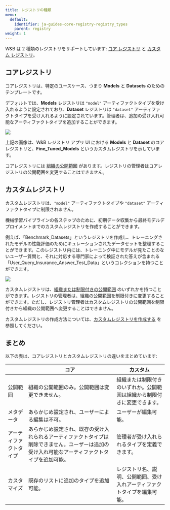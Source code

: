 ---
title: レジストリの種類
menu:
  default:
    identifier: ja-guides-core-registry-registry_types
    parent: registry
weight: 1
---

W&B は 2 種類のレジストリをサポートしています: [コア レジストリ](#core-registry) と [カスタム レジストリ](#custom-registry)。

## コアレジストリ

コアレジストリは、特定のユースケース、つまり **Models** と **Datasets** のためのテンプレートです。

デフォルトでは、**Models** レジストリは `"model"` アーティファクトタイプを受け入れるように設定されており、**Dataset** レジストリは `"dataset"` アーティファクトタイプを受け入れるように設定されています。管理者は、追加の受け入れ可能なアーティファクトタイプを追加することができます。

<Frame>
    <img src="/images/registry/core_registry_example.png"  />
</Frame>

上記の画像は、W&B レジストリ アプリ UI における **Models** と **Dataset** のコアレジストリと、**Fine_Tuned_Models** というカスタムレジストリを示しています。

コアレジストリには [組織の公開範囲](/ja/./configure_registry.md#registry-visibility-types) があります。レジストリの管理者はコアレジストリの公開範囲を変更することはできません。

## カスタムレジストリ

カスタムレジストリは、`"model"` アーティファクトタイプや `"dataset"` アーティファクトタイプに制限されません。

機械学習パイプラインの各ステップのために、初期データ収集から最終モデルデプロイメントまでのカスタムレジストリを作成することができます。

例えば、「Benchmark_Datasets」というレジストリを作成し、トレーニングされたモデルの性能評価のためにキュレーションされたデータセットを整理することができます。このレジストリ内には、トレーニング中にモデルが見たことのないユーザー質問と、それに対応する専門家によって検証された答えが含まれる「User_Query_Insurance_Answer_Test_Data」というコレクションを持つことができます。

<Frame>
    <img src="/images/registry/custom_registry_example.png"  />
</Frame>

カスタムレジストリは、[組織または制限付きの公開範囲](/ja/./configure_registry.md#registry-visibility-types) のいずれかを持つことができます。レジストリの管理者は、組織の公開範囲を制限付きに変更することができます。ただし、レジストリ管理者はカスタムレジストリの公開範囲を制限付きから組織の公開範囲へ変更することはできません。

カスタムレジストリの作成方法については、[カスタムレジストリを作成する](/ja/./create_collection) を参照してください。

## まとめ

以下の表は、コアレジストリとカスタムレジストリの違いをまとめています:

|                | コア  | カスタム|
| -------------- | ----- | ----- |
| 公開範囲       | 組織の公開範囲のみ。公開範囲は変更できません。 | 組織または制限付きのいずれか。公開範囲は組織から制限付きに変更できます。|
| メタデータ     | あらかじめ設定され、ユーザーによる編集は不可。 | ユーザーが編集可能。  |
| アーティファクトタイプ | あらかじめ設定され、既存の受け入れられるアーティファクトタイプは削除できません。ユーザーは追加の受け入れ可能なアーティファクトタイプを追加可能。 | 管理者が受け入れられるタイプを定義できます。 |
| カスタマイズ    | 既存のリストに追加のタイプを追加可能。 |  レジストリ名、説明、公開範囲、受け入れアーティファクトタイプを編集可能。|